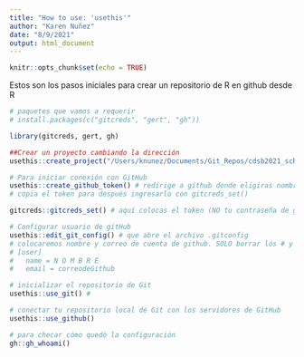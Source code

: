 ```yaml
---
title: "How to use: 'usethis'"
author: "Karen Nuñez"
date: "8/9/2021"
output: html_document
---
```


```r
knitr::opts_chunk$set(echo = TRUE)
```

Estos son los pasos iniciales para crear un repositorio de R en github desde R

```r
# paquetes que vamos a requerir
# install.packages(c("gitcreds", "gert", "gh"))

library(gitcreds, gert, gh)

##Crear un proyecto cambiando la dirección
usethis::create_project("/Users/knunez/Documents/Git_Repos/cdsb2021_scRNAseq_notas/")

# Para iniciar conexión con GitHub
usethis::create_github_token() # redirige a github donde eligiras nombre especifico del token
# copia el token para después ingresarlo con gitcreds_set()

gitcreds::gitcreds_set() # aquí colocas el token (NO tu contraseña de github!!!)

# Configurar usuario de gitHub
usethis::edit_git_config() # que abre el archivo .gitconfig
# colocaremos nombre y correo de cuenta de github. SOLO borrar los # y respetar los demas espacios
# [user]
#   name = N O M B R E
#   email = correodeGithub

# inicializar el repositorio de Git
usethis::use_git() #

# conectar tu repositorio local de Git con los servidores de GitHub
usethis::use_github()

# para checar cómo quedó la configuración
gh::gh_whoami() 
```

